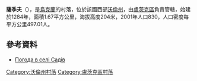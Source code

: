 {{coord|50|41|15|N|24|54|13|E|scale:30000|display=title}}

'''薩季夫'''（{{lang-uk|Садів}}），是[[烏克蘭|烏克蘭]]的村落，位於該國西部[[沃倫州|沃倫州]]，由[[盧茨克區|盧茨克區]]負責管轄，始建於1284年，面積1.67平方公里，海拔高度204米，2001年人口830，人口密度每平方公里497.01人。

==參考資料==
* [http://weather.in.ua/ua/volynskaja/23114 Погода в селі Садів] {{Wayback|url=http://weather.in.ua/ua/volynskaja/23114 |date=20111219103956 }}

[[Category:沃倫州村落|Category:沃倫州村落]]
[[Category:盧茨克區村落|Category:盧茨克區村落]]


{{Volyn-geo-stub}}